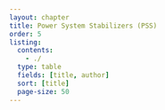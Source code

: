 ```yaml
---
layout: chapter
title: Power System Stabilizers (PSS)
order: 5
listing:
  contents: 
    - ./
  type: table
  fields: [title, author]
  sort: [title]
  page-size: 50
---
```

